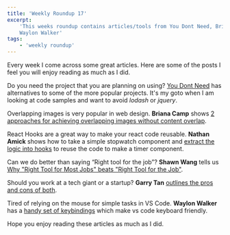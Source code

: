 ```yaml
---
title: 'Weekly Roundup 17'
excerpt:
    'This weeks roundup contains articles/tools from You Dont Need, Briana Camp, Nathan Amick, Shawn Wang, Garry Tan and
    Waylon Walker'
tags:
    - 'weekly roundup'
---
```


Every week I come across some great articles. Here are some of the posts I feel you will enjoy reading as much as I did.

Do you need the project that you are planning on using?
[You Dont Need](https://github.com/you-dont-need/You-Dont-Need.com) has alternatives to some of the more popular
projects. It's my goto when I am looking at code samples and want to avoid _lodash_ or _jquery_.

Overlapping images is very popular in web design. **Briana Camp** shows
[2 approaches for achieving overlapping images without content overlap](https://bricampgomez.com/blog/how-to-overlap-images-in-css/).

React Hooks are a great way to make your react code reusable. **Nathan Amick** shows how to take a simple stopwatch
component and [extract the logic into hooks](https://dev.to/namick/why-you-should-be-writing-your-own-react-hooks-23an)
to reuse the code to make a timer component.

Can we do better than saying “Right tool for the job”? **Shawn Wang** tells us
[Why "Right Tool for Most Jobs" beats "Right Tool for the Job"](https://www.swyx.io/writing/hammers/).

Should you work at a tech giant or a startup? **Garry Tan**
[outlines the pros and cons of both](https://blog.garrytan.com/working-for-microsoft-cost-me-200-dollars-million).

Tired of relying on the mouse for simple tasks in VS Code. **Waylon Walker** has a
[handy set of keybindings](https://waylonwalker.com/blog/keyboard-driven-vscode/) which make vs code keyboard friendly.

Hope you enjoy reading these articles as much as I did.
